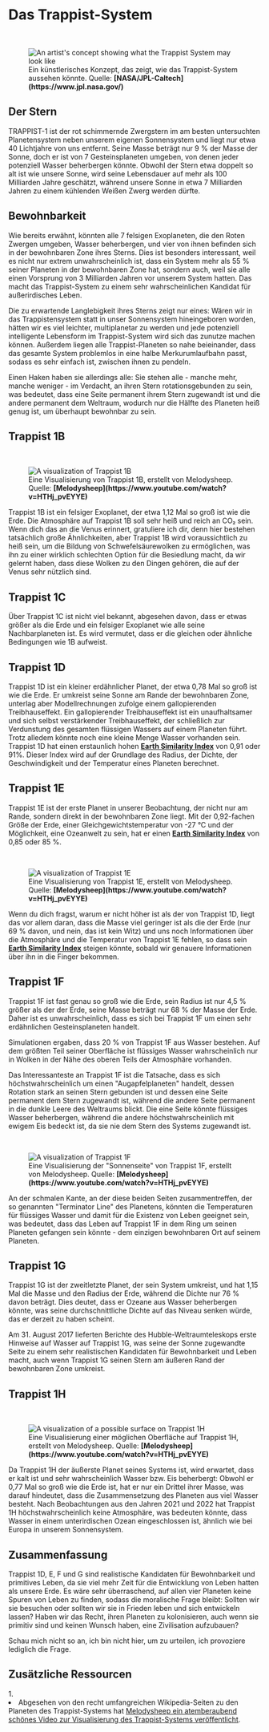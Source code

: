 
# Das Trappist-System

<ReadingTime />

<br/>
<figure>
<Image src={require(".//../../../resources/images/trappist.png")} alt="An artist's concept showing what the Trappist System may look like" />
<figcaption style={{ color: "rgb(156, 156, 156)", fontSize: "14px", marginTop: "2px" }}>Ein künstlerisches Konzept, das zeigt, wie das Trappist-System aussehen könnte. Quelle: <strong>[NASA/JPL-Caltech](https://www.jpl.nasa.gov/)</strong></figcaption>
</figure>

## Der Stern
TRAPPIST-1 ist der rot schimmernde Zwergstern im am besten untersuchten Planetensystem neben unserem eigenen Sonnensystem und liegt nur etwa 40 Lichtjahre von uns entfernt. Seine Masse beträgt nur 9 % der Masse der Sonne, doch er ist von 7 Gesteinsplaneten umgeben, von denen jeder potenziell Wasser beherbergen könnte. Obwohl der Stern etwa doppelt so alt ist wie unsere Sonne, wird seine Lebensdauer auf mehr als 100 Milliarden Jahre geschätzt, während unsere Sonne in etwa 7 Milliarden Jahren zu einem kühlenden Weißen Zwerg werden dürfte.

## Bewohnbarkeit
Wie bereits erwähnt, könnten alle 7 felsigen Exoplaneten, die den Roten Zwergen umgeben, Wasser beherbergen, und vier von ihnen befinden sich in der bewohnbaren Zone ihres Sterns. Dies ist besonders interessant, weil es nicht nur extrem unwahrscheinlich ist, dass ein System mehr als 55 % seiner Planeten in der bewohnbaren Zone hat, sondern auch, weil sie alle einen Vorsprung von 3 Milliarden Jahren vor unserem System hatten. Das macht das Trappist-System zu einem sehr wahrscheinlichen Kandidat für außerirdisches Leben.

Die zu erwartende Langlebigkeit ihres Sterns zeigt nur eines: Wären wir in das Trappistensystem statt in unser Sonnensystem hineingeboren worden, hätten wir es viel leichter, multiplanetar zu werden und jede potenziell intelligente Lebensform im Trappist-System wird sich das zunutze machen können. Außerdem liegen alle Trappist-Planeten so nahe beieinander, dass das gesamte System problemlos in eine halbe Merkurumlaufbahn passt, sodass es sehr einfach ist, zwischen ihnen zu pendeln. 

Einen Haken haben sie allerdings alle: Sie stehen alle - manche mehr, manche weniger - im Verdacht, an ihren Stern rotationsgebunden zu sein, was bedeutet, dass eine Seite permanent ihrem Stern zugewandt ist und die andere permanent dem Weltraum, wodurch nur die Hälfte des Planeten heiß genug ist, um überhaupt bewohnbar zu sein.

## Trappist 1B

<br/>
<figure>
<Image src={require(".//../../../resources/images/trappist1b.png")} alt="A visualization of Trappist 1B" />
<figcaption style={{ color: "rgb(156, 156, 156)", fontSize: "14px", marginTop: "2px" }}>Eine Visualisierung von Trappist 1B, erstellt von Melodysheep. Quelle: <strong>[Melodysheep](https://www.youtube.com/watch?v=HTHj_pvEYYE)</strong></figcaption>
</figure>

Trappist 1B ist ein felsiger Exoplanet, der etwa 1,12 Mal so groß ist wie die Erde. Die Atmosphäre auf Trappist 1B soll sehr heiß und reich an CO₂ sein. Wenn dich das an die Venus erinnert, gratuliere ich dir, denn hier bestehen tatsächlich große Ähnlichkeiten, aber Trappist 1B wird voraussichtlich zu heiß sein, um die Bildung von Schwefelsäurewolken zu ermöglichen, was ihn zu einer wirklich schlechten Option für die Besiedlung macht, da wir gelernt haben, dass diese Wolken zu den Dingen gehören, die auf der Venus sehr nützlich sind.

## Trappist 1C
Über Trappist 1C ist nicht viel bekannt, abgesehen davon, dass er etwas größer als die Erde und ein felsiger Exoplanet wie alle seine Nachbarplaneten ist. Es wird vermutet, dass er die gleichen oder ähnliche Bedingungen wie 1B aufweist.

## Trappist 1D
Trappist 1D ist ein kleiner erdähnlicher Planet, der etwa 0,78 Mal so groß ist wie die Erde. Er umkreist seine Sonne am Rande der bewohnbaren Zone, unterlag aber Modellrechnungen zufolge einem gallopierenden Treibhauseffekt. Ein gallopierender Treibhauseffekt ist ein unaufhaltsamer und sich selbst verstärkender Treibhauseffekt, der schließlich zur Verdunstung des gesamten flüssigen Wassers auf einem Planeten führt. Trotz alledem könnte noch eine kleine Menge Wasser vorhanden sein. Trappist 1D hat einen erstaunlich hohen <strong>[Earth Similarity Index](https://de.wikipedia.org/wiki/Earth_Similarity_Index)</strong> von 0,91 oder 91%. Dieser Index wird auf der Grundlage des Radius, der Dichte, der Geschwindigkeit und der Temperatur eines Planeten berechnet.

## Trappist 1E
Trappist 1E ist der erste Planet in unserer Beobachtung, der nicht nur am Rande, sondern direkt in der bewohnbaren Zone liegt. Mit der 0,92-fachen Größe der Erde, einer Gleichgewichtstemperatur von -27 °C und der Möglichkeit, eine Ozeanwelt zu sein, hat er einen <strong>[Earth Similarity Index](https://de.wikipedia.org/wiki/Earth_Similarity_Index)</strong> von 0,85 oder 85 %. 

<br/>
<figure>
<Image src={require(".//../../../resources/images/trappist1e.png")} alt="A visualization of Trappist 1E" />
<figcaption style={{ color: "rgb(156, 156, 156)", fontSize: "14px", marginTop: "2px" }}>Eine Visualisierung von Trappist 1E, erstellt von Melodysheep. Quelle: <strong>[Melodysheep](https://www.youtube.com/watch?v=HTHj_pvEYYE)</strong></figcaption>
</figure>

Wenn du dich fragst, warum er nicht höher ist als der von Trappist 1D, liegt das vor allem daran, dass die Masse viel geringer ist als die der Erde (nur 69 % davon, und nein, das ist kein Witz) und uns noch Informationen über die Atmosphäre und die Temperatur von Trappist 1E fehlen, so dass sein <strong>[Earth Similarity Index](https://de.wikipedia.org/wiki/Earth_Similarity_Index)</strong> steigen könnte, sobald wir genauere Informationen über ihn in die Finger bekommen.

## Trappist 1F
Trappist 1F ist fast genau so groß wie die Erde, sein Radius ist nur 4,5 % größer als der der Erde, seine Masse beträgt nur 68 % der Masse der Erde. Daher ist es unwahrscheinlich, dass es sich bei Trappist 1F um einen sehr erdähnlichen Gesteinsplaneten handelt.

Simulationen ergaben, dass 20 % von Trappist 1F aus Wasser bestehen. Auf dem größten Teil seiner Oberfläche ist flüssiges Wasser wahrscheinlich nur in Wolken in der Nähe des oberen Teils der Atmosphäre vorhanden.

Das Interessanteste an Trappist 1F ist die Tatsache, dass es sich höchstwahrscheinlich um einen "Augapfelplaneten" handelt, dessen Rotation stark an seinen Stern gebunden ist und dessen eine Seite permanent dem Stern zugewandt ist, während die andere Seite permanent in die dunkle Leere des Weltraums blickt. Die eine Seite könnte flüssiges Wasser beherbergen, während die andere höchstwahrscheinlich mit ewigem Eis bedeckt ist, da sie nie dem Stern des Systems zugewandt ist.

<br/>
<figure>
<Image src={require(".//../../../resources/images/hero5.png")} alt="A visualization of Trappist 1F" />
<figcaption style={{ color: "rgb(156, 156, 156)", fontSize: "14px", marginTop: "2px" }}>Eine Visualisierung der "Sonnenseite" von Trappist 1F, erstellt von Melodysheep. Quelle: <strong>[Melodysheep](https://www.youtube.com/watch?v=HTHj_pvEYYE)</strong></figcaption>
</figure>

An der schmalen Kante, an der diese beiden Seiten zusammentreffen, der so genannten "Terminator Line" des Planetens, könnten die Temperaturen für flüssiges Wasser und damit für die Existenz von Leben geeignet sein, was bedeutet, dass das Leben auf Trappist 1F in dem Ring um seinen Planeten gefangen sein könnte - dem einzigen bewohnbaren Ort auf seinem Planeten.

## Trappist 1G
Trappist 1G ist der zweitletzte Planet, der sein System umkreist, und hat 1,15 Mal die Masse und den Radius der Erde, während die Dichte nur 76 % davon beträgt. Dies deutet, dass er Ozeane aus Wasser beherbergen könnte, was seine durchschnittliche Dichte auf das Niveau senken würde, das er derzeit zu haben scheint. 

Am 31. August 2017 lieferten Berichte des Hubble-Weltraumteleskops erste Hinweise auf Wasser auf Trappist 1G, was seine der Sonne zugewandte Seite zu einem sehr realistischen Kandidaten für Bewohnbarkeit und Leben macht, auch wenn Trappist 1G seinen Stern am äußeren Rand der bewohnbaren Zone umkreist.

## Trappist 1H

<br/>
<figure>
<Image src={require(".//../../../resources/images/hero15.png")} alt="A visualization of a possible surface on Trappist 1H" />
<figcaption style={{ color: "rgb(156, 156, 156)", fontSize: "14px", marginTop: "2px" }}>Eine Visualisierung einer möglichen Oberfläche auf Trappist 1H, erstellt von Melodysheep. Quelle: <strong>[Melodysheep](https://www.youtube.com/watch?v=HTHj_pvEYYE)</strong></figcaption>
</figure>

Da Trappist 1H der äußerste Planet seines Systems ist, wird erwartet, dass er kalt ist und sehr wahrscheinlich Wasser bzw. Eis beherbergt: Obwohl er 0,77 Mal so groß wie die Erde ist, hat er nur ein Drittel ihrer Masse, was darauf hindeutet, dass die Zusammensetzung des Planeten aus viel Wasser besteht. Nach Beobachtungen aus den Jahren 2021 und 2022 hat Trappist 1H höchstwahrscheinlich keine Atmosphäre, was bedeuten könnte, dass Wasser in einem unterirdischen Ozean eingeschlossen ist, ähnlich wie bei Europa in unserem Sonnensystem.

## Zusammenfassung
Trappist 1D, E, F und G sind realistische Kandidaten für Bewohnbarkeit und primitives Leben, da sie viel mehr Zeit für die Entwicklung von Leben hatten als unsere Erde. Es wäre sehr überraschend, auf allen vier Planeten keine Spuren von Leben zu finden, sodass die moralische Frage bleibt: Sollten wir sie besuchen oder sollten wir sie in Frieden leben und sich entwickeln lassen? Haben wir das Recht, ihren Planeten zu kolonisieren, auch wenn sie primitiv sind und keinen Wunsch haben, eine Zivilisation aufzubauen?

Schau mich nicht so an, ich bin nicht hier, um zu urteilen, ich provoziere lediglich die Frage.


<SaveArticleSection article="distant-systems-trappist"/>

## Zusätzliche Ressourcen
<AdditionalResources>
  <div>
    <span>1. </span><li>Abgesehen von den recht umfangreichen Wikipedia-Seiten zu den Planeten des Trappist-Systems hat <a href="https://youtu.be/HTHj_pvEYYE?t=586" target="_blank">Melodysheep ein atemberaubend schönes Video zur Visualisierung des Trappist-Systems veröffentlicht</a>.</li>
  </div>
</AdditionalResources>


<Analytics />